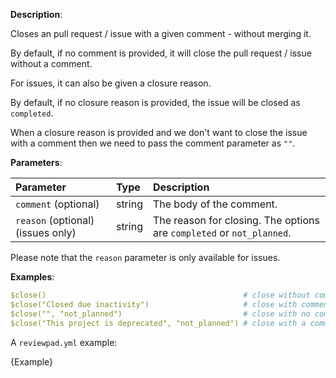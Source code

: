 
**Description**:

Closes an pull request / issue with a given comment - without merging it.

By default, if no comment is provided, it will close the pull request / issue without a comment.

For issues, it can also be given a closure reason.

By default, if no closure reason is provided, the issue will be closed as `completed`.

When a closure reason is provided and we don't want to close the issue with a comment then we need to pass the comment parameter as `""`.

**Parameters**:

| Parameter                          | Type   | Description                                                           |
| :--------------------------------- | :----- | :-------------------------------------------------------------------- |
| `comment` (optional)               | string | The body of the comment.                                              |
| `reason` (optional) (issues only)  | string | The reason for closing. The options are `completed` or `not_planned`. |

Please note that the `reason` parameter is only available for issues.

**Examples**:

```yml
$close()                                            # close without comment or reason
$close("Closed due inactivity")                     # close with comment and no reason
$close("", "not_planned")                           # close with no comment but reason
$close("This project is deprecated", "not_planned") # close with a comment and reason
```

A `reviewpad.yml` example:

<CodeBlock language="yml" title="reviewpad.yml">{Example}</CodeBlock>
